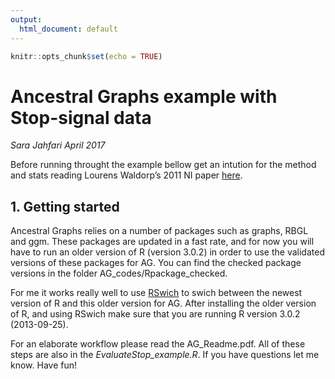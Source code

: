 ```yaml
---
output:
  html_document: default
---
```


```r
knitr::opts_chunk$set(echo = TRUE)
```

# Ancestral Graphs example with Stop-signal data
*Sara Jahfari April 2017*

Before running throught the example bellow get an intution for the method and stats reading Lourens Waldorp's 2011 NI paper [here](http://www.sciencedirect.com/science/article/pii/S1053811910013479).

1. Getting started
----------------------
Ancestral Graphs relies on a number of packages such as graphs, RBGL and ggm. These packages are updated in a fast rate, and for now you will have to run an older version of R (version 3.0.2) in order to use the validated versions of these packages for AG. You can find the checked package versions in the folder AG_codes/Rpackage_checked. 

For me it works really well to use [RSwich](https://support.rstudio.com/hc/en-us/articles/200486138-Using-Different-Versions-of-R) to swich between the newest version of R and this older version for AG. After installing the older version of R, and using RSwich make sure that you are running R version 3.0.2 (2013-09-25).   

For an elaborate workflow please read the AG_Readme.pdf. All of these steps are also in the *EvaluateStop_example.R*. If you have questions let me know. Have fun!



